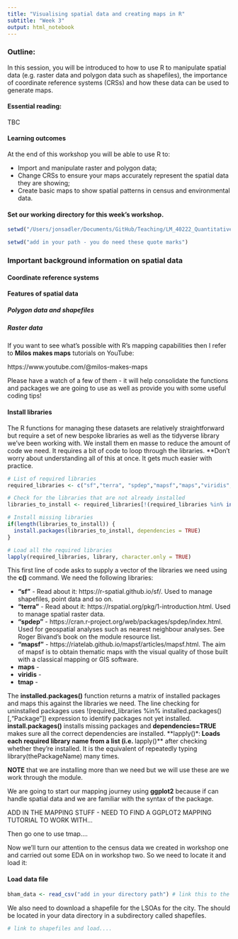 ```yaml
---
title: "Visualising spatial data and creating maps in R"
subtitle: "Week 3"
output: html_notebook
---
```

### Outline:
In this session, you will be introduced to how to use R to manipulate spatial data (e.g. raster data and polygon data such as shapefiles), the importance of coordinate reference systems (CRSs) and how these data can be used to generate maps.

#### Essential reading:

TBC

#### Learning outcomes
At the end of this workshop you will be able to use R to:

- Import and manipulate raster and polygon data;
- Change CRSs to ensure your maps accurately represent the spatial data they are showing;
- Create basic maps to show spatial patterns in census and environmental data.

#### Set our working directory for this week's workshop.
```r
setwd("/Users/jonsadler/Documents/GitHub/Teaching/LM_40222_Quantitative_Methods/Codefiles") # this is mine so don't copy the path!
```

```r
setwd("add in your path - you do need these quote marks") 
```

### Important background information on spatial data

#### Coordinate reference systems

#### Features of spatial data

##### Polygon data and shapefiles

##### Raster data

If you want to see what's possible with R's mapping capabilities then I refer to **Milos makes maps** tutorials on YouTube: 

https://www.youtube.com/@milos-makes-maps

Please have a watch of a few of them - it will help consolidate the functions and packages we are going to use as well as provide you with some useful coding tips!

#### Install libraries
The R functions for managing these datasets are relatively straightforward but require a set of new bespoke libraries as well as the tidyverse library we've been working with. We install them en masse to reduce the amount of code we need. It requires a bit of code to loop through the libraries. **Don't worry about understanding all of this at once. It gets much easier with practice.

```r
# List of required libraries
required_libraries <- c("sf","terra", "spdep","mapsf","maps","viridis","tmap")

# Check for the libraries that are not already installed
libraries_to_install <- required_libraries[!(required_libraries %in% installed.packages()[,"Package"])]

# Install missing libraries
if(length(libraries_to_install)) {
  install.packages(libraries_to_install, dependencies = TRUE)
}

# Load all the required libraries
lapply(required_libraries, library, character.only = TRUE)
```
This first line of code asks to supply a vector of the libraries we need using the **c()** command. We need the following libraries:

- **"sf"** - Read about it: https://r-spatial.github.io/sf/. Used to manage shapefiles, point data and so on.
- **"terra"** - Read about it: https://rspatial.org/pkg/1-introduction.html. Used to manage spatial raster data.
- **"spdep"** - https://cran.r-project.org/web/packages/spdep/index.html. Used for geospatial analyses such as nearest neighbour analyses. See Roger Bivand's book on the module resource list.
- **"mapsf"** - https://riatelab.github.io/mapsf/articles/mapsf.html. The aim of mapsf is to obtain thematic maps with the visual quality of those built with a classical mapping or GIS software.
- **maps** - 
- **viridis** - 
- **tmap** - 

The **installed.packages()** function returns a matrix of installed packages and maps this against the libraries we need. The line checking for uninstalled packages uses !(required_libraries %in% installed.packages()[,"Package"]) expression to identify packages not yet installed. **install.packages()** installs missing packages and **dependencies=TRUE** makes sure all the correct dependencies are installed.
**lapply()*:** Loads each required library name from a list (i.e. **lapply()** after checking whether they're installed. It is the equivalent of repeatedly typing library(thePackageName) many times.

**NOTE** that we are installing more than we need but we will use these are we work through the module.

We are going to start our mapping journey using **ggplot2** because if can handle spatial data and we are familiar with the syntax of the package.


ADD IN THE MAPPING STUFF - NEED TO FIND A GGPLOT2 MAPPING TUTORIAL TO WORK WITH...

Then go one to use tmap....

Now we'll turn our attention to the census data we created in workshop one and carried out some EDA on in workshop two. So we need to locate it and load it:

#### Load data file
```r
bham_data <- read_csv("add in your directory path") # link this to the directly where your data are sat
```

We also need to download a shapefile for the LSOAs for the city. The should be located in your data directory in a subdirectory called shapefiles.
```r
# link to shapefiles and load....
```
